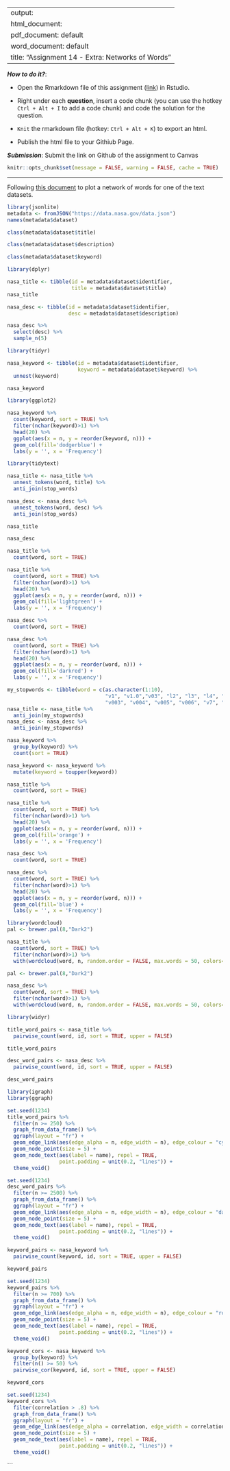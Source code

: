 
---
output: 
  html_document:
  pdf_document: default
  word_document: default
title: "Assignment 14 - Extra: Networks of Words"
---

***How to do it?***: 

- Open the Rmarkdown file of this assignment ([link](assignment14_extra.Rmd)) in Rstudio. 

- Right under each **question**, insert  a code chunk (you can use the hotkey `Ctrl + Alt + I` to add a code chunk) and code the solution for the question. 

- `Knit` the rmarkdown file (hotkey: `Ctrl + Alt + K`) to export an html.  

-  Publish the html file to your Githiub Page. 

***Submission***: Submit the link on Github of the assignment to Canvas

```r
knitr::opts_chunk$set(message = FALSE, warning = FALSE, cache = TRUE)
```

-------

Following [this document](https://www.tidytextmining.com/nasa) to plot a network of words for one of the text datasets.

```r
library(jsonlite)
metadata <- fromJSON("https://data.nasa.gov/data.json")
names(metadata$dataset)
```

```r
class(metadata$dataset$title)
```

```r
class(metadata$dataset$description)
```

```r
class(metadata$dataset$keyword)
```

```r
library(dplyr)

nasa_title <- tibble(id = metadata$dataset$identifier, 
                     title = metadata$dataset$title)
nasa_title
```

```r
nasa_desc <- tibble(id = metadata$dataset$identifier, 
                    desc = metadata$dataset$description)

nasa_desc %>% 
  select(desc) %>% 
  sample_n(5)
```

```r
library(tidyr)

nasa_keyword <- tibble(id = metadata$dataset$identifier, 
                       keyword = metadata$dataset$keyword) %>%
  unnest(keyword)

nasa_keyword
```

```r
library(ggplot2)

nasa_keyword %>% 
  count(keyword, sort = TRUE) %>% 
  filter(nchar(keyword)>1) %>% 
  head(20) %>% 
  ggplot(aes(x = n, y = reorder(keyword, n))) +
  geom_col(fill='dodgerblue') +
  labs(y = '', x = 'Frequency')
```

```r
library(tidytext)

nasa_title <- nasa_title %>% 
  unnest_tokens(word, title) %>% 
  anti_join(stop_words)

nasa_desc <- nasa_desc %>% 
  unnest_tokens(word, desc) %>% 
  anti_join(stop_words)
```

```r
nasa_title
```

```r
nasa_desc
```

```r
nasa_title %>%
  count(word, sort = TRUE)
```


```r
nasa_title %>% 
  count(word, sort = TRUE) %>% 
  filter(nchar(word)>1) %>% 
  head(20) %>% 
  ggplot(aes(x = n, y = reorder(word, n))) +
  geom_col(fill='lightgreen') +
  labs(y = '', x = 'Frequency')
```
```r
nasa_desc %>%
  count(word, sort = TRUE)
```


```r
nasa_desc %>% 
  count(word, sort = TRUE) %>% 
  filter(nchar(word)>1) %>% 
  head(20) %>% 
  ggplot(aes(x = n, y = reorder(word, n))) +
  geom_col(fill='darkred') +
  labs(y = '', x = 'Frequency')
```
```r
my_stopwords <- tibble(word = c(as.character(1:10), 
                                "v1", "v1.0","v03", "l2", "l3", "l4", "v5.2.0", 
                                "v003", "v004", "v005", "v006", "v7", "v2.0"))
nasa_title <- nasa_title %>% 
  anti_join(my_stopwords)
nasa_desc <- nasa_desc %>% 
  anti_join(my_stopwords)
```

```r
nasa_keyword %>% 
  group_by(keyword) %>% 
  count(sort = TRUE)
```

```r
nasa_keyword <- nasa_keyword %>% 
  mutate(keyword = toupper(keyword))
```


```r
nasa_title %>%
  count(word, sort = TRUE)
```

```r
nasa_title %>% 
  count(word, sort = TRUE) %>% 
  filter(nchar(word)>1) %>% 
  head(20) %>% 
  ggplot(aes(x = n, y = reorder(word, n))) +
  geom_col(fill='orange') +
  labs(y = '', x = 'Frequency')
```

```r
nasa_desc %>%
  count(word, sort = TRUE)
```

```r
nasa_desc %>% 
  count(word, sort = TRUE) %>% 
  filter(nchar(word)>1) %>% 
  head(20) %>% 
  ggplot(aes(x = n, y = reorder(word, n))) +
  geom_col(fill='blue') +
  labs(y = '', x = 'Frequency')
```




```r
library(wordcloud) 
pal <- brewer.pal(8,"Dark2")

nasa_title %>%
  count(word, sort = TRUE) %>%
  filter(nchar(word)>1) %>% 
  with(wordcloud(word, n, random.order = FALSE, max.words = 50, colors=pal))
```

```r
pal <- brewer.pal(8,"Dark2")

nasa_desc %>%
  count(word, sort = TRUE) %>%
  filter(nchar(word)>1) %>% 
  with(wordcloud(word, n, random.order = FALSE, max.words = 50, colors=pal))
```
```r
library(widyr)

title_word_pairs <- nasa_title %>% 
  pairwise_count(word, id, sort = TRUE, upper = FALSE)

title_word_pairs
```

```r
desc_word_pairs <- nasa_desc %>% 
  pairwise_count(word, id, sort = TRUE, upper = FALSE)

desc_word_pairs
```


```r
library(igraph)
library(ggraph)

set.seed(1234)
title_word_pairs %>%
  filter(n >= 250) %>%
  graph_from_data_frame() %>%
  ggraph(layout = "fr") +
  geom_edge_link(aes(edge_alpha = n, edge_width = n), edge_colour = "cyan4") +
  geom_node_point(size = 5) +
  geom_node_text(aes(label = name), repel = TRUE, 
                 point.padding = unit(0.2, "lines")) +
  theme_void()
```

```r
set.seed(1234)
desc_word_pairs %>%
  filter(n >= 2500) %>%
  graph_from_data_frame() %>%
  ggraph(layout = "fr") +
  geom_edge_link(aes(edge_alpha = n, edge_width = n), edge_colour = "darkred") +
  geom_node_point(size = 5) +
  geom_node_text(aes(label = name), repel = TRUE,
                 point.padding = unit(0.2, "lines")) +
  theme_void()
```

```r
keyword_pairs <- nasa_keyword %>% 
  pairwise_count(keyword, id, sort = TRUE, upper = FALSE)

keyword_pairs
```

```r
set.seed(1234)
keyword_pairs %>%
  filter(n >= 700) %>%
  graph_from_data_frame() %>%
  ggraph(layout = "fr") +
  geom_edge_link(aes(edge_alpha = n, edge_width = n), edge_colour = "royalblue") +
  geom_node_point(size = 5) +
  geom_node_text(aes(label = name), repel = TRUE,
                 point.padding = unit(0.2, "lines")) +
  theme_void()
```
```r
keyword_cors <- nasa_keyword %>% 
  group_by(keyword) %>%
  filter(n() >= 50) %>%
  pairwise_cor(keyword, id, sort = TRUE, upper = FALSE)

keyword_cors
```

```r
set.seed(1234)
keyword_cors %>%
  filter(correlation > .8) %>%
  graph_from_data_frame() %>%
  ggraph(layout = "fr") +
  geom_edge_link(aes(edge_alpha = correlation, edge_width = correlation), edge_colour = "royalblue") +
  geom_node_point(size = 5) +
  geom_node_text(aes(label = name), repel = TRUE,
                 point.padding = unit(0.2, "lines")) +
  theme_void()
```
```






























